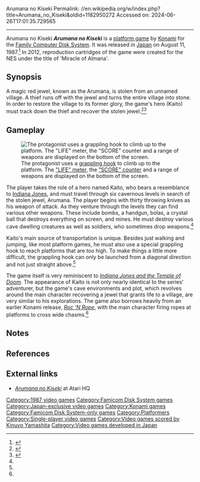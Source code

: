Arumana no Kiseki
Permalink: //en.wikipedia.org/w/index.php?title=Arumana_no_Kiseki&oldid=1182950272
Accessed on: 2024-06-26T17:01:35.729565



------
Arumana no Kiseki
{{Infobox video game
| title = Arumana no Kiseki
|image = Arumana no Kiseki Cover.jpg
|developer = [[Konami]]
|publisher = Konami
|designer = 
|composer = [[Kinuyo Yamashita]]
|released = {{vgrelease|JP|August 11, 1987}}
|genre = [[Platform game]]
|modes = [[Single player]]
|platforms = [[Famicom Disk System]]
}}
'''''Arumana no Kiseki'''''{{efn|{{nihongo|''Arumana no Kiseki''|アルマナの{{ruby|奇跡|きせき}}}} is literally translated as "The Miracle of Arumana".<ref name="nsj"/>}} is a [[platform game]] by [[Konami]] for the [[Family Computer Disk System]]. It was released in [[Japan]] on August 11, 1987.<ref name="Famitsu">{{cite magazine |url=http://www.famitsu.com/cominy/?m=pc&a=page_h_title&title_id=18329 |archiveurl=https://web.archive.org/web/20160914015421/http://www.famitsu.com/cominy/?m=pc&a=page_h_title&title_id=18329 |script-title=ja:アルマナの奇跡 まとめ [ファミコン] |language=Japanese |magazine=[[Famitsu]] |publisher=[[Kadokawa Dwango Corporation]] |archivedate=2016-09-14 |accessdate=2016-09-14 |url-status=live }}</ref> In 2012, reproduction cartridges of the game were created for the NES under the title of 'Miracle of Almana'.

==Synopsis==
A magic red jewel, known as the Arumana, is stolen from an unnamed village. A thief runs off with the jewel and turns the entire village into stone. In order to restore the village to its former glory, the game's hero (Kaito) must track down the thief and recover the stolen jewel.<ref name="nsj">{{cite web |url=https://nintendosegajapan.com/2015/03/31/arumana-no-kiseki-the-miracle-of-armana-famicom-disk-system/ |title=Miracle of Arumana (アルマナの奇跡 Arumana no Kiseki) – Famicom Disk System |last=D.Lo |date=31 March 2015 |publisher=Nintendo Sega Japan |accessdate=2018-01-06 |url-status=live|archive-url=https://web.archive.org/web/20170404210720/https://nintendosegajapan.com/2015/03/31/arumana-no-kiseki-the-miracle-of-armana-famicom-disk-system/ |archive-date=2017-04-04 }}</ref><ref name=game>{{cite video game |title=Arumana no Kiseki |developer=[[Konami]] |date=August 11, 1987 |platform=[[Famicom Disk System]]}}</ref>

==Gameplay==
[[File:Arumana no Kiseki Gameplay.png|left|thumb|The protagonist uses a [[grappling hook]] to climb up to the platform. The [[Health (gaming)|"LIFE" meter]], the [[Score (video games)|"SCORE" counter]] and a range of weapons are displayed on the bottom of the screen.]]

The player takes the role of a hero named Kaito, who bears a resemblance to [[Indiana Jones (character)|Indiana Jones]], and must travel through six cavernous levels in search of the stolen jewel, Arumana. The player begins with thirty throwing knives as his weapon of attack. As they venture through the levels they can find various other weapons. These include bombs, a handgun, bolas, a crystal ball that destroys everything on screen, and mines. He must destroy various cave dwelling creatures as well as soldiers, who sometimes drop weapons.<ref name="nsj"/>

Kaito's main source of transportation is unique. Besides just walking and jumping, like most platform games, he must also use a special grappling hook to reach platforms that are too high. To make things a little more difficult, the grappling hook can only be launched from a diagonal direction and not just straight above.<ref name="nsj"/>

The game itself is very reminiscent to ''[[Indiana Jones and the Temple of Doom]]''. The appearance of Kaito is not only nearly identical to the series' adventurer, but the game's cave environments and plot, which revolves around the main character recovering a jewel that grants life to a village, are very similar to his explorations.  The game also borrows heavily from an earlier Konami release, ''[[Roc 'N Rope]]'', with the main character firing ropes at platforms to cross wide chasms.<ref name="nsj"/>

==Notes==
{{notelist}}

==References==
{{reflist}}

==External links==
*[http://www.atarihq.com/tsr/fds/almana.html ''Arumana no Kiseki''] at Atari HQ

[[Category:1987 video games]]
[[Category:Famicom Disk System games]]
[[Category:Japan-exclusive video games]]
[[Category:Konami games]]
[[Category:Famicom Disk System-only games]]
[[Category:Platformers]]
[[Category:Single-player video games]]
[[Category:Video games scored by Kinuyo Yamashita]]
[[Category:Video games developed in Japan]]